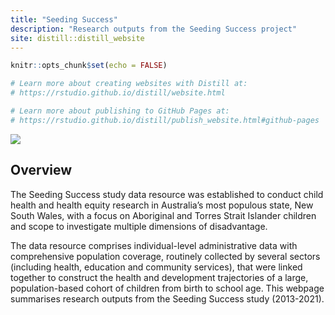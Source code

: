 ```yaml
---
title: "Seeding Success"
description: "Research outputs from the Seeding Success project"
site: distill::distill_website
---
```


```r
knitr::opts_chunk$set(echo = FALSE)

# Learn more about creating websites with Distill at:
# https://rstudio.github.io/distill/website.html

# Learn more about publishing to GitHub Pages at:
# https://rstudio.github.io/distill/publish_website.html#github-pages

```

![](images/shutterstock_100379504.jpg)

## Overview
The Seeding Success study data resource was established to conduct child health and health equity research in Australia’s most populous state, New South Wales, with a focus on Aboriginal and Torres Strait Islander children and scope to investigate multiple dimensions of disadvantage.

The data resource comprises individual-level administrative data with comprehensive population coverage, routinely collected by several sectors (including health, education and community services), that were linked together to construct the health and development trajectories of a large, population-based cohort of children from birth to school age. This webpage summarises research outputs from the Seeding Success study (2013-2021). 
